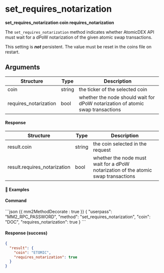 
# set_requires_notarization

**set_requires_notarization coin requires_notarization**

The `set_requires_notarization` method indicates whether AtomicDEX API must wait for a dPoW notarization of the given atomic swap transactions.

<Note>

This setting is _**not**_ persistent. The value must be reset in the coins file on restart.

</Note>

## Arguments

| Structure             | Type   | Description                                                                    |
| --------------------- | ------ | ------------------------------------------------------------------------------ |
| coin                  | string | the ticker of the selected coin                                                |
| requires_notarization | bool   | whether the node should wait for dPoW notarization of atomic swap transactions |

#### Response

| Structure                    | Type   | Description                                                                        |
| ---------------------------- | ------ | ---------------------------------------------------------------------------------- |
| result.coin                  | string | the coin selected in the request                                                   |
| result.requires_notarization | bool   | whether the node must wait for a dPoW notarization of the atomic swap transactions |

#### 📌 Examples

#### Command

<CodeGroup title="" tag="POST" label="set_requires_notarization">
```json {{ mm2MethodDecorate : true }}
{
  "userpass": "MM2_RPC_PASSWORD",
  "method": "set_requires_notarization",
  "coin": "DOC",
  "requires_notarization": true
}
```
</CodeGroup>


<CollapsibleSection expandedText='Hide Response' collapsedText='Show Response'>

#### Response (success)

```json
{
  "result": {
    "coin": "ETOMIC",
    "requires_notarization": true
  }
}
```

</CollapsibleSection>
